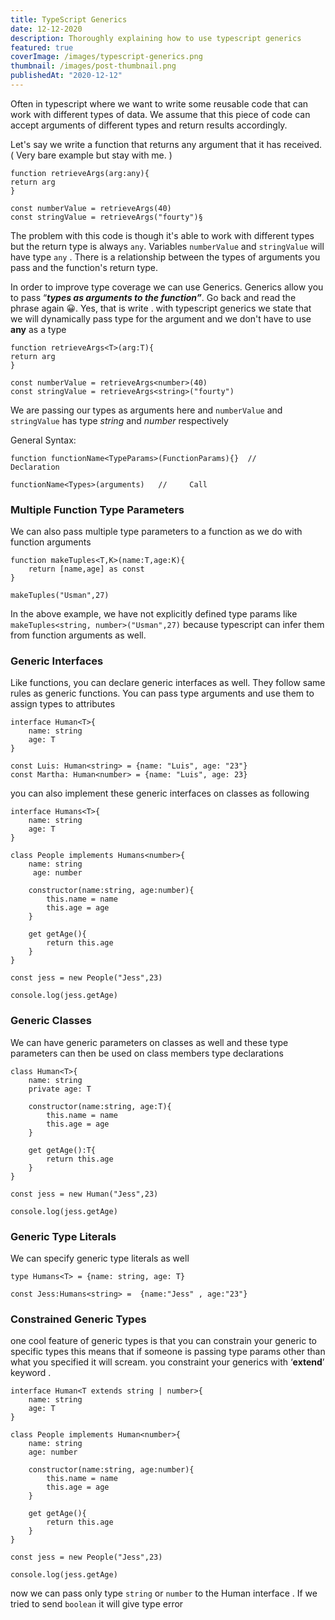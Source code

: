 ```yaml
---
title: TypeScript Generics
date: 12-12-2020
description: Thoroughly explaining how to use typescript generics
featured: true
coverImage: /images/typescript-generics.png
thumbnail: /images/post-thumbnail.png
publishedAt: "2020-12-12"
---
```


Often in typescript where we want to write some reusable code that can work with different types of data. We assume that this piece of code can accept arguments of different types and return results accordingly.

Let's say we write a function that returns any argument that it has received. ( Very bare example but stay with me. )

```tsx
function retrieveArgs(arg:any){
return arg
}

const numberValue = retrieveArgs(40)
const stringValue = retrieveArgs("fourty")§
```

The problem with this code is though it's able to work with different types but the return type is always `any`. Variables `numberValue` and `stringValue` will have type `any` . There is a relationship between the types of arguments you pass and the function's return type.

In order to improve type coverage we can use Generics. Generics allow you to pass “**_types as arguments to the function”_**. Go back and read the phrase again 😀. Yes, that is write . with typescript generics we state that we will dynamically pass type for the argument and we don't have to use **any** as a type

```tsx
function retrieveArgs<T>(arg:T){
return arg
}

const numberValue = retrieveArgs<number>(40)
const stringValue = retrieveArgs<string>("fourty")
```

We are passing our types as arguments here and `numberValue` and `stringValue` has type _string_ and _number_ respectively

General Syntax:

```tsx
function functionName<TypeParams>(FunctionParams){}  //     Declaration

functionName<Types>(arguments)   //     Call
```

### Multiple Function Type Parameters

We can also pass multiple type parameters to a function as we do with function arguments

```tsx
function makeTuples<T,K>(name:T,age:K){
    return [name,age] as const
}

makeTuples("Usman",27)
```

In the above example, we have not explicitly defined type params like `makeTuples<string, number>("Usman",27)` because typescript can infer them from function arguments as well.

### Generic Interfaces

Like functions, you can declare generic interfaces as well. They follow same rules as generic functions. You can pass type arguments and use them to assign types to attributes

```tsx
interface Human<T>{
    name: string
    age: T
}

const Luis: Human<string> = {name: "Luis", age: "23"}
const Martha: Human<number> = {name: "Luis", age: 23}
```

you can also implement these generic interfaces on classes as following

```tsx
interface Humans<T>{
    name: string
    age: T
}

class People implements Humans<number>{
    name: string
     age: number

    constructor(name:string, age:number){
        this.name = name
        this.age = age
    }

    get getAge(){
        return this.age
    }
}

const jess = new People("Jess",23)

console.log(jess.getAge)
```

### Generic Classes

We can have generic parameters on classes as well and these type parameters can then be used on class members type declarations

```tsx
class Human<T>{
    name: string
    private age: T

    constructor(name:string, age:T){
        this.name = name
        this.age = age
    }

    get getAge():T{
        return this.age
    }
}

const jess = new Human("Jess",23)

console.log(jess.getAge)
```

### Generic Type Literals

We can specify generic type literals as well

```tsx
type Humans<T> = {name: string, age: T}

const Jess:Humans<string> =  {name:"Jess" , age:"23"}
```

### Constrained Generic Types

one cool feature of generic types is that you can constrain your generic to specific types this means that if someone is passing type params other than what you specified it will scream. you constraint your generics with ‘**extend**’ keyword .

```tsx
interface Human<T extends string | number>{
    name: string
    age: T
}

class People implements Human<number>{
    name: string
    age: number

    constructor(name:string, age:number){
        this.name = name
        this.age = age
    }

    get getAge(){
        return this.age
    }
}

const jess = new People("Jess",23)

console.log(jess.getAge)
```

now we can pass only type `string` or `number` to the Human interface . If we tried to send `boolean` it will give type error
